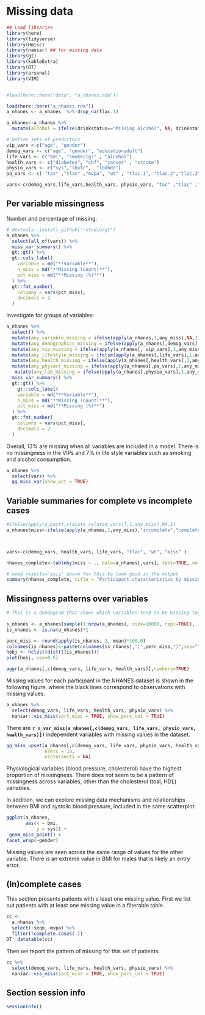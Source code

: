 # Missing data


```r
## Load libraries
library(here)
library(tidyverse)
library(Hmisc)
library(naniar) ## for missing data 
library(gt)
library(kableExtra)
library(DT)
library(arsenal)
library(VIM)


#load(here::here("data", "a_nhanes.rda"))

load(here::here("a_nhanes.rda"))
a_nhanes <- a_nhanes  %>% drop_na(tlac.1)

a_nhanes<-a_nhanes %>% 
  mutate(alcohol = ifelse(drinkstatus=="Missing alcohol", NA, drinkstatus))

# Define sets of predictors 
vip_vars <-c("age", "gender")
demog_vars <- c("age", "gender", "educationadult")
life_vars <- c("bmi", "smokecigs" , "alcohol")
health_vars <- c("diabetes", "chf", "cancer" , "stroke")
physio_vars <- c("sys","lbxtc",  "lbdhdd")
pa_vars <- c( "tac" ,"tlac" ,"mvpa", "wt" , "tlac.1", "tlac.2","tlac.3","tlac.4","tlac.5","tlac.6","tlac.7","tlac.8","tlac.9","tlac.10","tlac.11","tlac.12" )

vars<-c(demog_vars,life_vars,health_vars, physio_vars, "tac" ,"tlac" ,"mvpa", "wt" )
```


## Per variable missingness

Number and percentage of missing. 

```r
# devtools::install_github("rstudio/gt")
a_nhanes %>%
  select(all_of(vars)) %>%
  miss_var_summary() %>%
  gt::gt() %>%
  gt::cols_label(
    variable = md("**Variable**"),
    n_miss = md("**Missing (count)**"),
    pct_miss = md("**Missing (%)**")
  ) %>%
  gt::fmt_number(
    columns = vars(pct_miss),
    decimals = 2
  )
```


Investigate for groups of variables:

```r
a_nhanes %>%
  select() %>%
  mutate(any_variable_missing = ifelse(apply(a_nhanes,1,any_miss),NA,1)) %>%
  mutate(any_demographics_missing = ifelse(apply(a_nhanes[,demog_vars],1,any_miss),NA,1)) %>%
  mutate(any_vip_missing = ifelse(apply(a_nhanes[, vip_vars],1,any_miss),NA,1)) %>%
  mutate(any_lifestyle_missing = ifelse(apply(a_nhanes[,life_vars],1,any_miss),NA,1)) %>%
  mutate(any_health_missing = ifelse(apply(a_nhanes[,health_vars],1,any_miss),NA,1)) %>%
  mutate(any_physact_missing = ifelse(apply(a_nhanes[,pa_vars],1,any_miss),NA,1)) %>%
   mutate(any_lab_missing = ifelse(apply(a_nhanes[,physio_vars],1,any_miss),NA,1)) %>%
  miss_var_summary() %>%
  gt::gt() %>%
    gt::cols_label(
    variable = md("**Variable**"),
    n_miss = md("**Missing (count)**"),
    pct_miss = md("**Missing (%)**")
  ) %>%
  gt::fmt_number(
    columns = vars(pct_miss),
    decimals = 2
  )

```

Overall, 13% are missing when all variables are included in a model. There is no missingness in the VIPs and 7% in life style variables such as smoking and alcohol consumption.


```r
a_nhanes %>%
  select(vars) %>%
  gg_miss_var(show_pct = TRUE)
```


## Variable summaries for complete vs incomplete cases



```r


#ifelse(apply(a_bact[,c(acute_related_vars)],1,any_miss),NA,1)
a_nhanes$miss<-ifelse(apply(a_nhanes,1,any_miss),"incomplete","complete")



vars<-c(demog_vars, health_vars, life_vars, "tlac", "wt", "miss" )

nhanes_complete<-tableby(miss ~ ., data=a_nhanes[,vars], test=TRUE, numeric.stats=c("median","q1q3", "range"))

# need results='asis' above for this to look good in the output
summary(nhanes_complete, title = "Participant characteristics by missing status")

```




## Missingness patterns over variables



```r

# This is a dendogram that shows which variables tend to be missing together:
  
s_nhanes <- a_nhanes[sample(1:nrow(a_nhanes), size=10000, repl=TRUE), ]
is_nhanes <- is.na(a_nhanes)*1

perc_miss <- round(apply(is_nhanes, 2, mean)*100,0)
colnames(is_nhanes)<-paste(colnames(is_nhanes),"(",perc_miss,")",sep="")
hobj <- hclust(dist(t(is_nhanes)))
plot(hobj, cex=0.5)
```



```r
aggr(a_nhanes[,c(demog_vars, life_vars, health_vars)],numbers=TRUE)
```

Missing values for each participant in the NHANES dataset is shown in the following figure, where the black lines correspond to observations with missing values.

```r
a_nhanes %>%
  select(demog_vars, life_vars, health_vars, physio_vars) %>%
  naniar::vis_miss(sort_miss = TRUE, show_perc_col = TRUE) 
```


There are **`r n_var_miss(a_nhanes[,c(demog_vars, life_vars, physio_vars, health_vars)])`** independent variables with missing values in the dataset.

```r
gg_miss_upset(a_nhanes[,c(demog_vars, life_vars, physio_vars, health_vars)], 
              nsets = 10,
              nintersects = NA)
```

Physiological variables (blood pressure, cholesterol) have the highest proportion of missingness. There does not seem to be a pattern of missingness across variables, other than the cholesterol (toal, HDL) variables.



In addition, we can explore missing data mechanisms and relationships between BMI and systolic blood pressure, included in the same scatterplot:


```r
ggplot(a_nhanes,
       aes(x = bmi,
           y = sys)) +
 geom_miss_point() +
facet_wrap(~gender)
```

Missing values are seen across the same range of values for the other variable. There is an extreme value in BMI for males that is likely an entry error.


## (In)complete cases

This section presents patients with a least one missing value. First we list out patients with at least one missing value in a filterable table. 

```r
cc <-
  a_nhanes %>%  
  select(-seqn,-mvpa) %>% 
  filter(!complete.cases(.))
DT::datatable(cc)
```

Then we report the pattern of missing for this set of patients.

```r
cc %>%
  select(demog_vars, life_vars, health_vars, physio_vars) %>%
  naniar::vis_miss(sort_miss = TRUE, show_perc_col = TRUE) 


```




## Section session info

```r
sessionInfo()
```